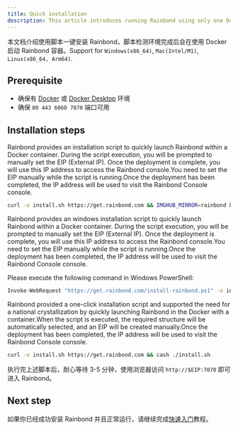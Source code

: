 ```yaml
---
title: Quick installation
description: This article introduces running Rainbond using only one Docker container.
---
```



本文档介绍使用脚本一键安装 Rainbond，脚本检测环境完成后会在使用 Docker 启动 Rainbond 容器。Support for `Windows(x86_64)`, `Mac(Intel/M1)`, `Linux(x86_64, Arm64)`.

## Prerequisite

- 确保有 [Docker](https://docs.docker.com/get-started/get-docker/) 或 [Docker Desktop](https://docs.docker.com/get-started/get-docker/) 环境
- 确保 `80 443 6060 7070` 端口可用

## Installation steps

<Tabs groupId="install">
  <TabItem value="Linux & Mac" label="Linux & Mac" default>

Rainbond provides an installation script to quickly launch Rainbond within a Docker container. During the script execution, you will be prompted to manually set the EIP (External IP). Once the deployment is complete, you will use this IP address to access the Rainbond console.You need to set the EIP manually while the script is running.Once the deployment has been completed, the IP address will be used to visit the Rainbond Console console.

```bash
curl -o install.sh https://get.rainbond.com && IMGHUB_MIRROR=rainbond bash ./install.sh
```

</TabItem>

<TabItem value="Windows" label="Windows">

Rainbond provides an windows installation script to quickly launch Rainbond within a Docker container. During the script execution, you will be prompted to manually set the EIP (External IP). Once the deployment is complete, you will use this IP address to access the Rainbond console.You need to set the EIP manually while the script is running.Once the deployment has been completed, the IP address will be used to visit the Rainbond Console console.

Please execute the following command in Windows PowerShell:

```bash
Invoke-WebRequest "https://get.rainbond.com/install-rainbond.ps1" -o install-rainbond.ps1 ; .\install-rainbond.ps1
```

</TabItem>
  <TabItem value="信创" label="信创" default>

Rainbond provided a one-click installation script and supported the need for a national crystallization by quickly launching Rainbond in the Docker with a container.When the script is executed, the required structure will be automatically selected, and an EIP will be created manually.Once the deployment has been completed, the IP address will be used to visit the Rainbond Console console.

```bash
curl -o install.sh https://get.rainbond.com && cash ./install.sh
```

</TabItem>
</Tabs>

执行完上述脚本后，耐心等待 3-5 分钟，使用浏览器访问 `http://$EIP:7070` 即可进入 Rainbond。

## Next step

如果你已经成功安装 Rainbond 并且正常运行，请继续完成[快速入门](./getting-started)教程。
